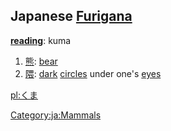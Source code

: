 == Japanese [[Furigana]] ==                                          

'''[[reading]]''': kuma

# [[熊]]: [[bear]]
# [[隈]]: [[dark]] [[circles]] under one's [[eyes]]
[[Category:ja:Mammals]]
[[pl:くま]]